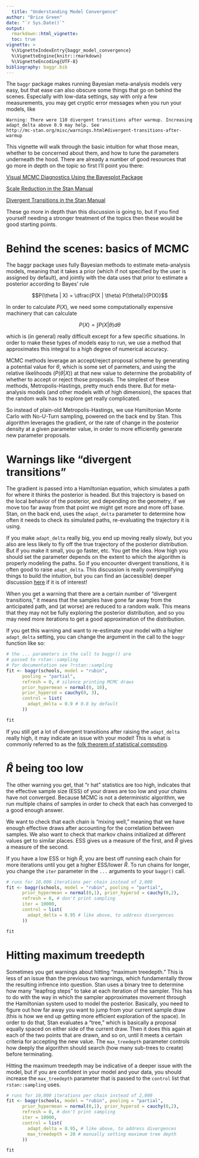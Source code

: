 ```yaml
---
  title: "Understanding Model Convergence"
author: "Brice Green"
date: "`r Sys.Date()`"
output:
  rmarkdown::html_vignette:
  toc: true
vignette: >
  %\VignetteIndexEntry{baggr_model_convergence}
  %\VignetteEngine{knitr::rmarkdown}
  %\VignetteEncoding{UTF-8}
bibliography: baggr.bib
---
```


The `baggr` package makes running Bayesian meta-analysis models very easy, but that ease can also obscure some things that go on behind the scenes. Especially with low-data settings, say with only a few measurements, you may get cryptic error messages when you run your models, like

```
Warning: There were 110 divergent transitions after warmup. Increasing adapt_delta above 0.9 may help. See
http://mc-stan.org/misc/warnings.html#divergent-transitions-after-warmup
```

This vignette will walk through the basic intuition for what those mean, whether to be concerned about them, and how to tune the parameters underneath the hood. There are already a number of good resources that go more in depth on the topic so first I'll point you there:

[Visual MCMC Diagnostics Using the Bayesplot Package](https://mc-stan.org/bayesplot/articles/visual-mcmc-diagnostics.html)

[Scale Reduction in the Stan Manual](https://mc-stan.org/docs/2_21/reference-manual/notation-for-samples-chains-and-draws.html)

[Divergent Transitions in the Stan Manual](https://mc-stan.org/docs/2_21/reference-manual/divergent-transitions.html)

These go more in depth than this discussion is going to, but if you find yourself needing a stronger treatment of the topics then these would be good starting points.

# Behind the scenes: basics of MCMC

The baggr package uses fully Bayesian methods to estimate meta-analysis models, meaning that it takes a prior (which if not specified by the user is assigned by default), and jointly with the data uses that prior to estimate a posterior according to Bayes' rule


$$P(\theta | X) = \dfrac{P(X | \theta) P(\theta)}{P(X)}$$

In order to calculate $P(X)$, we need some computationally expensive machinery that can calculate

$$P(X) = \int P(X | \theta) d\theta $$

which is (in general) really difficult except for a few specific situations. In order to make these types of models easy to run, we use a method that approximates this integral to a high degree of numerical accuracy.

MCMC methods leverage an accept/reject proposal scheme by generating a potential value for $\theta$, which is some set of parmeters, and using the relative likelihoods ($P(\theta|X)$) at that new value to determine the probability of whether to accept or reject those proposals. The simplest of these methods, Metropolis-Hastings, pretty much ends there. But for meta-analysis models (and other models with of high dimension), the spaces that the random walk has to explore get really complicated.

So instead of plain-old Metropolis-Hastings, we use Hamiltonian Monte Carlo with No-U-Turn sampling, powered on the back end by Stan. This algorithm leverages the gradient, or the rate of change in the posterior density at a given parameter value, in order to more efficiently generate new parameter proposals.

# Warnings like "divergent transitions"

The gradient is passed into a Hamiltonian equation, which simulates a path for where it thinks the posterior is headed. But this trajectory is based on the local behavior of the posterior, and depending on the geometry, if we move too far away from that point we might get more and more off base. Stan, on the back end, uses the `adapt_delta` parameter to determine how often it needs to check its simulated paths, re-evaluating the trajectory it is using.

If you make `adapt_delta` really big, you end up moving really slowly, but you also are less likely to fly off the true trajectory of the posterior distribution. But if you make it small, you go faster, etc. You get the idea. How high you should set the parameter depends on the extent to which the algorithm is properly modeling the paths. So if you encounter divergent transitions, it is often good to raise `adapt_delta`. This discussion is really oversimplifying things to build the intuition, but you can find an (accessible) deeper discussion [here](https://arxiv.org/abs/1701.02434)
if it is of interest!

When you get a warning that there are a certain number of "divergent transitions," it means that the samples have gone far away from the anticipated path, and (at worse) are reduced to a random walk. This means that they may not be fully exploring the posterior distribution, and so you may need more iterations to get a good approximation of the distribution.

If you get this warning and want to re-estimate your model with a higher `adapt_delta` setting, you can change the argument in the call to the `baggr` function like so:

```r
# the ... parameters in the call to baggr() are
# passed to rstan::sampling
# for documentation see ?rstan::sampling
fit <- baggr(schools, model = "rubin",
      pooling = "partial",
      refresh = 0, # silence printing MCMC draws
      prior_hypermean = normal(0, 10),
      prior_hypersd = cauchy(0, 3),
      control = list(
        adapt_delta = 0.9 # 0.8 by default
      ))

fit
```

If you still get a lot of divergent transitions after raising the `adapt_delta` really high, it may indicate an issue with your model! This is what is commonly referred to as the [folk theorem of statistical computing](https://statmodeling.stat.columbia.edu/2008/05/13/the_folk_theore/).

# $\widehat{R}$ being too low

The other warning you get, that “r hat” statistics are too high, indicates that the effective sample size (ESS) of your draws are too low and your chains have not converged. Because MCMC is not a deterministic algorithm, we run multiple chains of samples in order to check that each has converged to a good enough answer.

We want to check that each chain is “mixing well,” meaning that we have enough effective draws after accounting for the correlation between samples. We also want to check that markov chains initialized at different values get to similar places. ESS gives us a measure of the first, and $\widehat{R}$ gives a measure of the second.

If you have a low ESS or high $\widehat{R}$, you are best off running each chain for more iterations until you get a higher ESS/lower $\widehat{R}$. To run chains for longer, you change the `iter` parameter in the `...` arguments to your `baggr()` call.

```r
# runs for 10,000 iterations per chain instead of 2,000
fit <- baggr(schools, model = "rubin", pooling = "partial",
      prior_hypermean = normal(0,1), prior_hypersd = cauchy(0,2),
      refresh = 0, # don't print sampling
      iter = 10000, 
      control = list(
        adapt_delta = 0.95 # like above, to address divergences
      ))

fit
```

# Hitting maximum treedepth

Sometimes you get warnings about hitting "maximum treedepth." This is less of an issue than the previous two warnings, which fundamentally throw the resulting infrence into question. Stan uses a binary tree to determine how many "leapfrog steps" to take at each iteration of the sampler. This has to do with the way in which the sampler approximates movement through the Hamiltonian system used to model the posterior. Basically, you need to figure out how far away you want to jump from your current sample draw (this is how we end up getting more efficient exploration of the space). In order to do that, Stan evaluates a "tree," which is basically a proposal equally spaced on either side of the current draw. Then it does this again at each of the two points that are drawn, and so on, until it meets a certain criteria for accepting the new value. The `max_treedepth` parameter controls how deeply the algorithm should search (how many sub-trees to create) before terminating.

Hitting the maximum treedepth may be indicative of a deeper issue with the model, but if you are confident in your model and your data, you should increase the `max_treedepth` parameter that is passed to the `control` list that `rstan::sampling` uses.

```r

# runs for 10,000 iterations per chain instead of 2,000
fit <- baggr(schools, model = "rubin", pooling = "partial",
      prior_hypermean = normal(0,1), prior_hypersd = cauchy(0,2),
      refresh = 0, # don't print sampling
      iter = 10000, 
      control = list(
        adapt_delta = 0.95, # like above, to address divergences
        max_treedepth = 20 # manually setting maximum tree depth
      ))

fit
```

